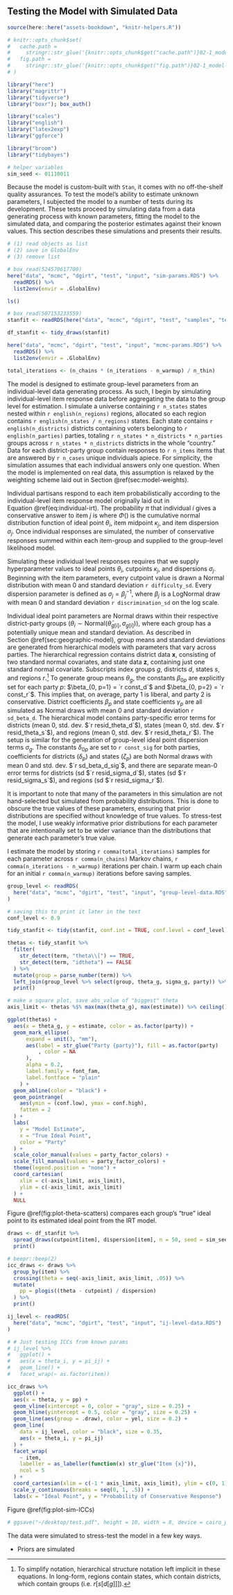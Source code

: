 ## Testing the Model with Simulated Data {#sec:test-static}

<!-- in chapter: model -->

```r
source(here::here("assets-bookdown", "knitr-helpers.R"))

# knitr::opts_chunk$set(
#   cache.path = 
#     stringr::str_glue('{knitr::opts_chunk$get("cache.path")}02-1_model-sim/'),
#   fig.path = 
#     stringr::str_glue('{knitr::opts_chunk$get("fig.path")}02-1_model-sim/')
# )
```


```r
library("here")
library("magrittr")
library("tidyverse")
library("boxr"); box_auth()

library("scales")
library("english")
library("latex2exp")
library("ggforce")

library("broom")
library("tidybayes")
```


```r
# helper variables
sim_seed <- 01110011
```


Because the model is custom-built with `Stan`, it comes with no off-the-shelf quality assurances. To test the model's ability to estimate unknown parameters, I subjected the model to a number of tests during its development. These tests proceed by simulating data from a data generating process with known parameters, fitting the model to the simulated data, and comparing the posterior estimates against their known values. This section describes these simulations and presents their results.


```r
# (1) read objects as list
# (2) save in GlobalEnv
# (3) remove list

# box_read(524570617700)
here("data", "mcmc", "dgirt", "test", "input", "sim-params.RDS") %>%
  readRDS() %>% 
  list2env(envir = .GlobalEnv)

ls()
```


```r
# box_read(507153233559)
stanfit <- readRDS(here("data", "mcmc", "dgirt", "test", "samples", "test-homsk-stanfit.RDS"))
```

```r
df_stanfit <- tidy_draws(stanfit)
```

```r
here("data", "mcmc", "dgirt", "test", "input", "mcmc-params.RDS") %>%
  readRDS() %>% 
  list2env(envir = .GlobalEnv)

total_iterations <- (n_chains * (n_iterations - n_warmup) / n_thin)
```

The model is designed to estimate group-level parameters from an individual-level data generating process. As such, I begin by simulating individual-level item response data before aggregating the data to the group level for estimation. I simulate a universe containing `r n_states` states nested within `r english(n_regions)` regions, allocated so each region contains `r english(n_states / n_regions)` states. Each state contains `r english(n_districts)` districts containing voters belonging to `r english(n_parties)` parties, totaling `r n_states * n_districts * n_parties` groups across `r n_states * n_districts` districts in the whole "country." Data for each district-party group contain responses to `r n_items` items that are answered by `r n_cases` unique individuals apiece. For simplicity, the simulation assumes that each individual answers only one question. When the model is implemented on real data, this assumption is relaxed by the weighting scheme laid out in Section&nbsp;\@ref(sec:model-weights).
  \todo{Fix}

Individual partisans respond to each item probabilistically according to the individual-level item response model originally laid out in Equation&nbsp;\@ref(eq:individual-irt). The probability $\pi$ that individual $i$ gives a conservative answer to item $j$ is
\begin{align*}
  \pi_{\mathit{ij}} &= \Phi\left( \frac{\theta_{i} - \kappa_{j}}{\sigma_{j}} \right),
\end{align*} 
where $\Phi()$ is the cumulative normal distribution function of ideal point $\theta_{i}$, item midpoint $\kappa_{j}$, and item dispersion $\sigma_{j}$. Once individual responses are simulated, the number of conservative responses summed within each item-group and supplied to the group-level likelihood model.

Simulating these individual level responses requires that we supply hyperparameter values to ideal points $\theta_{i}$, cutpoints $\kappa_{j}$, and dispersions $\sigma_{j}$. Beginning with the item parameters, every cutpoint value is drawn a Normal distribution with mean $0$ and standard deviation `r difficulty_sd`. Every dispersion parameter is defined as $\sigma_{j} = \beta_{j}^{-1}$, where $\beta_{j}$ is a LogNormal draw with mean $0$ and standard deviation `r discrimination_sd` on the log scale.

Individual ideal point parameters are Normal draws within their respective district-party groups ($\theta_{i} \sim \mathrm{Normal}\left(\bar{\theta}_{g[i]}, \sigma_{g[i]}\right)$), where each group has a potentially unique mean and standard deviation. As described in Section&nbsp;\@ref(sec:geographic-model), group means and standard deviations are generated from hierarchical models with parameters that vary across parties. 
\begin{align}
  \theta_{g} &=
    \beta_{0p} + 
    \mathbf{x}^{T}_{d}\beta_{p} + 
    \mathbf{z}^{T}_{s}\gamma_{p} +
    \epsilon_{dp}^{\mathtt{district}} + 
    \epsilon_{sp}^{\mathtt{state}} + 
    \epsilon_{rp}^{\mathtt{region}} \\
  \log\left(\sigma\right)_{g} &=
    \delta_{0p} + 
    \mathbf{x}^{T}_{d}\delta_{p} + 
    \mathbf{z}^{T}_{s}\zeta_{p} +
    \nu_{dp}^{\mathtt{district}} + 
    \nu_{sp}^{\mathtt{state}} + 
    \nu_{rp}^{\mathtt{region}}
\end{align}
The hierarchical regression contains district data $\mathbf{x}$, consisting of two standard normal covariates, and state data $\mathbf{z}$, containing just one standard normal covariate. Subscripts index groups $g$, districts $d$, states $s$, and regions $r$.^[
  To simplify notation, hierarchical structure notation left implicit in these equations. In long-form, regions contain states, which contain districts, which contain groups (i.e. $r[s[d[g]]]$).
]
To generate group means $\theta_{g}$, the constants $\beta_{0p}$ are explicitly set for each party $p$: $\beta_{0, p=1} = `r const_d`$ and $\beta_{0, p=2} = `r const_r`$. This implies that, on average, party $1$ is liberal, and party $2$ is conservative. District coefficients $\beta_{p}$ and state coefficients $\gamma_{p}$ are all simulated as Normal draws with mean $0$ and standard deviation `r sd_beta_d`. The hierarchical model contains party-specific error terms for districts (mean $0$, std.\ dev.\ $`r resid_theta_d`$), states (mean $0$, std.\ dev.\ $`r resid_theta_s`$), and regions (mean $0$, std.\ dev.\ $`r resid_theta_r`$). The setup is similar for the generation of group-level ideal point dispersion terms $\sigma_{g}$. The constants $\delta_{0p}$ are set to `r const_sig` for both parties, coefficients for districts ($\delta_p$) and states ($\zeta_{p}$) are both Normal draws with mean $0$ and std.\ dev.\ $`r sd_beta_d_sig`$, and there are separate mean-$0$ error terms for districts (sd $`r resid_sigma_d`$), states (sd $`r resid_sigma_s`$), and regions (sd $`r resid_sigma_r`$).

It is important to note that many of the parameters in this simulation are not hand-selected but simulated from probability distributions. This is done to obscure the true values of these parameters, ensuring that prior distributions are specified without knowledge of true values. To stress-test the model, I use weakly informative prior distributions for each parameter that are intentionally set to be wider variance than the distributions that generate each parameter's true value.
  \todo{more specific}

I estimate the model by storing `r comma(total_iterations)` samples for each parameter across `r comma(n_chains)` Markov chains, `r comma(n_iterations - n_warmup)` iterations per chain. I warm up each chain for an initial `r comma(n_warmup)` iterations before saving samples.

```r
group_level <- readRDS(
  here("data", "mcmc", "dgirt", "test", "input", "group-level-data.RDS")
)
```

```r
# saving this to print it later in the text
conf_level <- 0.9
```

```r
tidy_stanfit <- tidy(stanfit, conf.int = TRUE, conf.level = conf_level)
```

```r
thetas <- tidy_stanfit %>%
  filter(
    str_detect(term, "theta\\[") == TRUE, 
    str_detect(term, "idtheta") == FALSE
  ) %>%
  mutate(group = parse_number(term)) %>%
  left_join(group_level %>% select(group, theta_g, sigma_g, party)) %>% 
  print()

# make a square plot, save abs_value of "biggest" theta
axis_limit <- thetas %$% max(max(theta_g), max(estimate)) %>% ceiling() %>% abs()
```

```r
ggplot(thetas) +
  aes(x = theta_g, y = estimate, color = as.factor(party)) +
  geom_mark_ellipse(
      expand = unit(3, "mm"),
      aes(label = str_glue("Party {party}"), fill = as.factor(party)
          , color = NA
      ),
      alpha = 0.2,
      label.family = font_fam,
      label.fontface = "plain"
    ) +
  geom_abline(color = "black") +
  geom_pointrange(
    aes(ymin = (conf.low), ymax = conf.high),
    fatten = 2
  ) +
  labs(
    y = "Model Estimate",
    x = "True Ideal Point",
    color = "Party"
  ) +
  scale_color_manual(values = party_factor_colors) +
  scale_fill_manual(values = party_factor_colors) +
  theme(legend.position = "none") +
  coord_cartesian(
    xlim = c(-axis_limit, axis_limit),
    ylim = c(-axis_limit, axis_limit)
  ) +
  NULL
```

Figure&nbsp;\@ref(fig:plot-theta-scatters) compares each group's "true" ideal point to its estimated ideal point from the IRT model.

```r
draws <- df_stanfit %>%
  spread_draws(cutpoint[item], dispersion[item], n = 50, seed = sim_seed) %>%
  print()

# beepr::beep(2)
icc_draws <- draws %>%
  group_by(item) %>%
  crossing(theta = seq(-axis_limit, axis_limit, .05)) %>%
  mutate(
    pp = plogis((theta - cutpoint) / dispersion)
  ) %>%
  print()
```


```r
ij_level <- readRDS(
  here("data", "mcmc", "dgirt", "test", "input", "ij-level-data.RDS")
)
```



<!-- ICCs -->
```r
# # Just testing ICCs from known params
# ij_level %>%
#   ggplot() +
#   aes(x = theta_i, y = pi_ij) +
#   geom_line() +
#   facet_wrap(~ as.factor(item))
```

```r
icc_draws %>%
  ggplot() +
  aes(x = theta, y = pp) +
  geom_vline(xintercept = 0, color = "gray", size = 0.25) +
  geom_hline(yintercept = 0.5, color = "gray", size = 0.25) +
  geom_line(aes(group = .draw), color = yel, size = 0.2) +
  geom_line(
    data = ij_level, color = "black", size = 0.35,
    aes(x = theta_i, y = pi_ij)
  ) +
  facet_wrap(
    ~ item,
    labeller = as_labeller(function(x) str_glue("Item {x}")),
    ncol = 5
  ) +
  coord_cartesian(xlim = c(-1 * axis_limit, axis_limit), ylim = c(0, 1)) +
  scale_y_continuous(breaks = seq(0, 1, .5)) +
  labs(x = "Ideal Point", y = "Probability of Conservative Response")
```

Figure&nbsp;\@ref(fig:plot-sim-ICCs)  


```r
# ggsave("~/desktop/test.pdf", height = 10, width = 8, device = cairo_pdf); beepr::beep(2)
```



<!-- item parameters
covariate values
residual values -->



The data were simulated to stress-test the model in a few key ways.

- Priors are simulated







<!-- Distill the simulation stuff here 

- Static, homoskedastic
- Static and heteroskedastic
- Heteroskedastic and dynamic

-->



